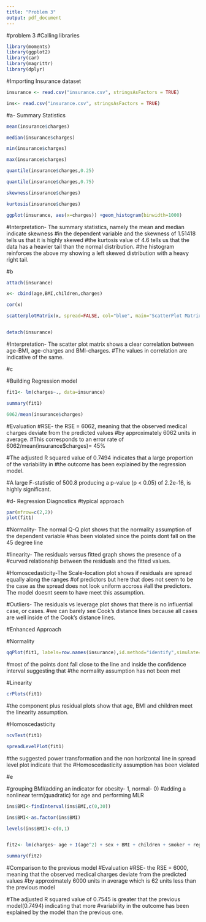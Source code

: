 ```yaml
---
title: "Problem 3"
output: pdf_document
---
```

#problem 3
#Calling libraries

```r
library(moments)
library(ggplot2)
library(car)
library(magrittr)
library(dplyr)
```

#Importing Insurance dataset

```r
insurance <- read.csv("insurance.csv", stringsAsFactors = TRUE)

ins<- read.csv("insurance.csv", stringsAsFactors = TRUE)

```

#a- Summary Statistics

```r
mean(insurance$charges)

median(insurance$charges)

min(insurance$charges)

max(insurance$charges)

quantile(insurance$charges,0.25)

quantile(insurance$charges,0.75)

skewness(insurance$charges)

kurtosis(insurance$charges)

ggplot(insurance, aes(x=charges)) +geom_histogram(binwidth=1000)
```

#Interpretation- The summary statistics, namely the mean and median indicate skewness
#in the dependent variable and the skewness of 1.51418 tells us that it is highly skewed
#the kurtosis value of 4.6 tells us that the data has a heavier tail than the normal distribution.
#the histogram reinforces the above my showing a left skewed distribution with a heavy right tail.


#b

```r

attach(insurance)

x<- cbind(age,BMI,children,charges)

cor(x)

scatterplotMatrix(x, spread=FALSE, col="blue", main="ScatterPlot Matrix")


detach(insurance)

```

#Interpretation- The scatter plot matrix shows a clear correlation between age-BMI, age-charges and BMI-charges. 
#The values in correlation  are indicative of the same.


#c


#Building Regression model

```r

fit1<- lm(charges~., data=insurance)

summary(fit1)

6062/mean(insurance$charges)

```


#Evaluation
#RSE- the RSE = 6062, meaning that the observed medical charges deviate from the predicted values 
#by approximately 6062 units in average. 
#This corresponds to an error rate of 6062/mean(insurance$charges)= 45%

#The adjusted R squared value of 0.7494 indicates that a large proportion of the variability in 
#the outcome has been explained by the regression model.

#A large F-statistic of 500.8 producing a p-value (p < 0.05) of 2.2e-16, is highly significant.



#d- Regression Diagnostics
#typical approach

```r

par(mfrow=c(2,2))
plot(fit1)

```


#Normality- The normal Q-Q plot shows that the normality assumption of the dependent variable 
#has been violated since the points dont fall on the 45 degree line

#linearity- The residuals versus fitted graph shows the presence of a
#curved relationship between the residuals and the fitted values.

#Homoscedasticity-The Scale-location plot shows if residuals are spread equally along the ranges 
#of predictors but here that does not seem to be the case as the spread does not look uniform accross 
#all the predictors. The model doesnt seem to have meet this assumption.

#Outliers- The residuals vs leverage plot shows that there is no influential case, or cases. 
#we can barely see Cook’s distance lines because all cases are well inside of the Cook’s distance lines.

#Enhanced Approach

#Normality

```r
qqPlot(fit1, labels=row.names(insurance),id.method="identify",simulate=TRUE, main="Q-Q Plot")

```


#most of the points dont fall close to the line and inside the confidence interval suggesting that
#the normality assumption has not been met

#Linearity

```r
crPlots(fit1)

```

#the component plus residual plots show that age, BMI and children meet the linearity assumption.

#Homoscedasticity

```r
ncvTest(fit1)

spreadLevelPlot(fit1)
```

#the suggested power transformation and the non horizontal line in spread level plot indicate that the 
#Homoscedasticity assumption has been violated


#e

#grouping BMI(adding an indicator for obesity- 1, normal- 0)
#adding a nonlinear term(quadratic) for age and performing MLR

```r
ins$BMI<-findInterval(ins$BMI,c(0,30))

ins$BMI<-as.factor(ins$BMI)

levels(ins$BMI)<-c(0,1)


fit2<- lm(charges~ age + I(age^2) + sex + BMI + children + smoker + region, data = ins)

summary(fit2)

```

#Comparison to the previous model
#Evaluation
#RSE- the RSE = 6000, meaning that the observed medical charges deviate from the predicted values 
#by approximately 6000 units in average which is 62 units less than the previous model 


#The adjusted R squared value of 0.7545 is greater that the previous model(0.7494) indicating that more 
#variability in the outcome has been explained by the model than the previous one.